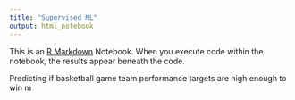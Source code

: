 ```yaml
---
title: "Supervised ML"
output: html_notebook
---
```


This is an [R Markdown](http://rarkdown.rstudio.com) Notebook. When you execute code within the notebook, the results appear beneath the code. 

Predicting if basketball game team performance targets are high enough to win
m